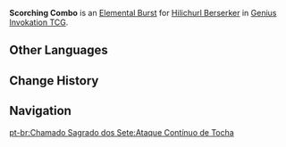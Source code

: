 {{Genius Invokation TCG Skill Infobox
|image      = Scorching Combo Character Card Skill.png
|type       = Elemental Burst
|character  = Hilichurl Berserker
|element    = Pyro
|matching   = 3
|energy     = 2
|effect     = Deals 4 {{Color|Pyro DMG}}.
|order      = 3
}}
'''Scorching Combo''' is an [[Character Card Elemental Burst|Elemental Burst]] for [[Hilichurl Berserker (Character Card)|Hilichurl Berserker]] in [[Genius Invokation TCG]].

==Other Languages==
{{Other Languages
|en      = Scorching Combo
|zhs     = 连续挥火把
|zhs_rm  = Liánxù Huī Huǒbǎ
|zht     = 連續揮火把
|zht_rm  = Liánxù Huī Huǒbǎ
|zh_tl   = Continuous Torch Swinging
|ja      = 連続松明振り
|ja_rm   = Renzoku Taimatsu Furi
|ja_tl   = Continuous Torch Swinging
|ko      = 연속 횃불 휘두르기
|ko_rm   = Yeonsok Hwaetppul Hwidureugi
|ko_tl   = Consecutively Swing Torch
|es      = Ráfaga de golpes llameantes
|es_tl   = Flurry of Flaming Strikes
|fr      = Enchaînement de torches
|fr_tl   = Series of Torches
|ru      = Факельное комбо
|ru_tl   = Torch Combo
|th      = Scorching Combo
|vi      = Quơ Đuốc
|vi_tl   = 
|de      = Mehrfacher Fackelschlag
|de_tl   = Multi Torch Strike
|id      = Scorching Combo
|pt      = Ataque Contínuo de Tocha
|pt_tl   = 
|tr      = Yakıcı Kombo
|tr_tl   = 
|it      = Combo rovente
|it_tl   = Scorching Combo
}}

==Change History==
{{Change History|3.3}}

==Navigation==
{{Genius Invokation TCG Skill Navbox|Hilichurl Berserker}}
[[pt-br:Chamado Sagrado dos Sete:Ataque Contínuo de Tocha]]